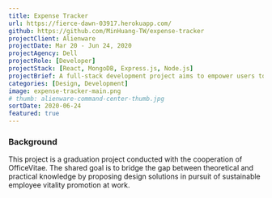 ```yaml
---
title: Expense Tracker
url: https://fierce-dawn-03917.herokuapp.com/
github: https://github.com/MinHuang-TW/expense-tracker
projectClient: Alienware
projectDate: Mar 20 - Jun 24, 2020
projectAgency: Dell
projectRole: [Developer]
projectStack: [React, MongoDB, Express.js, Node.js]
projectBrief: A full-stack development project aims to empower users to track and manage personal income and expense from a perspective of both details and big picture.
categories: [Design, Development]
image: expense-tracker-main.png
# thumb: alienware-command-center-thumb.jpg
sortDate: 2020-06-24
featured: true
---
```


### Background

This project is a graduation project conducted with the cooperation of OfficeVitae. The shared goal is to bridge the gap between theoretical and practical knowledge by proposing design solutions in pursuit of sustainable employee vitality promotion at work.
